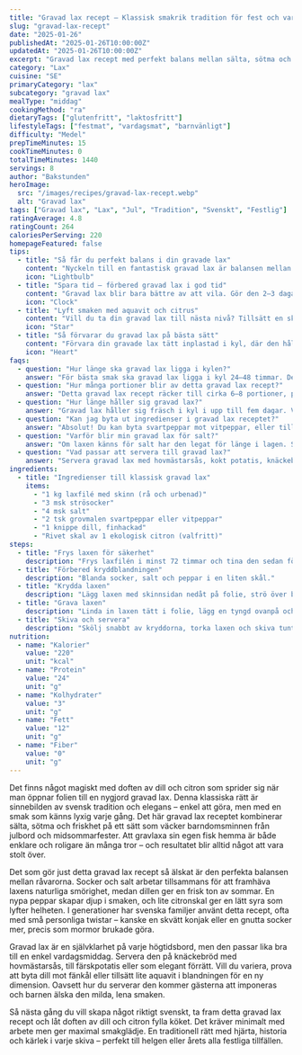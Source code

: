 ```yaml
---
title: "Gravad lax recept – Klassisk smakrik tradition för fest och vardag"
slug: "gravad-lax-recept"
date: "2025-01-26"
publishedAt: "2025-01-26T10:00:00Z"
updatedAt: "2025-01-26T10:00:00Z"
excerpt: "Gravad lax recept med perfekt balans mellan sälta, sötma och dill – en svensk klassiker som imponerar på gästerna. Enkelt, lyxigt och älskat av alla. Prova idag!"
category: "Lax"
cuisine: "SE"
primaryCategory: "lax"
subcategory: "gravad lax"
mealType: "middag"
cookingMethod: "ra"
dietaryTags: ["glutenfritt", "laktosfritt"]
lifestyleTags: ["festmat", "vardagsmat", "barnvänligt"]
difficulty: "Medel"
prepTimeMinutes: 15
cookTimeMinutes: 0
totalTimeMinutes: 1440
servings: 8
author: "Bakstunden"
heroImage:
  src: "/images/recipes/gravad-lax-recept.webp"
  alt: "Gravad lax"
tags: ["Gravad lax", "Lax", "Jul", "Tradition", "Svenskt", "Festlig"]
ratingAverage: 4.8
ratingCount: 264
caloriesPerServing: 220
homepageFeatured: false
tips:
  - title: "Så får du perfekt balans i din gravade lax"
    content: "Nyckeln till en fantastisk gravad lax är balansen mellan sälta, sötma och dillens fräschör. Använd färsk dill och ekologisk citron för extra friskhet. Massera in socker- och saltblandningen jämnt och låt laxen vila minst 36 timmar för djup smak. Vänd den ett par gånger under gravningen för jämn kryddning. Resultatet blir en magiskt len lax med perfekt sälta – ett recept som gör dig till kökets mästare."
    icon: "Lightbulb"
  - title: "Spara tid – förbered gravad lax i god tid"
    content: "Gravad lax blir bara bättre av att vila. Gör den 2–3 dagar före servering så hinner smakerna mogna fullt ut. Den håller sig utmärkt i kyl upp till 5 dagar. På festdagen behöver du bara skiva upp den tunt och lägga på ett vackert fat – elegant, enkelt och stressfritt. Ett riktigt proffstrick för dig som vill njuta utan att stressa."
    icon: "Clock"
  - title: "Lyft smaken med aquavit och citrus"
    content: "Vill du ta din gravad lax till nästa nivå? Tillsätt en skvätt aquavit eller konjak i kryddblandningen för en subtil, vuxen ton. Citronskal ger friskhet som bryter sälta och sötma. Testa även att byta dill mot fänkål för en spännande twist. Smakerna gifter sig perfekt med laxens naturliga fetma och skapar en oförglömlig upplevelse."
    icon: "Star"
  - title: "Så förvarar du gravad lax på bästa sätt"
    content: "Förvara din gravade lax tätt inplastad i kyl, där den håller sig fräsch i upp till fem dagar. För längre hållbarhet – frys in den i tunna skivor. Tina långsamt i kyl före servering så bevaras den silkeslena konsistensen. Perfekt när du vill bjuda på lyxig smak utan förberedelser i sista minuten."
    icon: "Heart"
faqs:
  - question: "Hur länge ska gravad lax ligga i kylen?"
    answer: "För bästa smak ska gravad lax ligga i kyl 24–48 timmar. Det gör att sältan och sötman hinner tränga in jämnt och ger en magiskt len textur. Vänd laxen några gånger under tiden för jämn kryddning."
  - question: "Hur många portioner blir av detta gravad lax recept?"
    answer: "Detta gravad lax recept räcker till cirka 6–8 portioner, perfekt för familjemiddag eller festbuffé. Servera med kokt potatis, hovmästarsås och en fräsch sallad för en komplett måltid."
  - question: "Hur länge håller sig gravad lax?"
    answer: "Gravad lax håller sig fräsch i kyl i upp till fem dagar. Vill du spara längre kan du frysa in den. Tina långsamt i kyl innan servering – smaken och konsistensen blir som nyskuren."
  - question: "Kan jag byta ut ingredienser i gravad lax receptet?"
    answer: "Absolut! Du kan byta svartpeppar mot vitpeppar, eller tillsätta lite gin, konjak eller aquavit för en vuxnare smak. Det viktiga är balansen mellan socker, salt och dill."
  - question: "Varför blir min gravad lax för salt?"
    answer: "Om laxen känns för salt har den legat för länge i lagen. Skölj snabbt av, torka och låt stå kallt någon timme innan servering – då jämnar smaken ut sig. Testa kortare gravningstid nästa gång."
  - question: "Vad passar att servera till gravad lax?"
    answer: "Servera gravad lax med hovmästarsås, kokt potatis, knäckebröd eller en fräsch sallad. Den är också underbar på smörgåsbordet vid jul, påsk eller midsommar – en riktig svensk favorit."
ingredients:
  - title: "Ingredienser till klassisk gravad lax"
    items:
      - "1 kg laxfilé med skinn (rå och urbenad)"
      - "3 msk strösocker"
      - "4 msk salt"
      - "2 tsk grovmalen svartpeppar eller vitpeppar"
      - "1 knippe dill, finhackad"
      - "Rivet skal av 1 ekologisk citron (valfritt)"
steps:
  - title: "Frys laxen för säkerhet"
    description: "Frys laxfilén i minst 72 timmar och tina den sedan för att undvika parasiter."
  - title: "Förbered kryddblandningen"
    description: "Blanda socker, salt och peppar i en liten skål."
  - title: "Krydda laxen"
    description: "Lägg laxen med skinnsidan nedåt på folie, strö över blandningen, dill och citronskal."
  - title: "Grava laxen"
    description: "Linda in laxen tätt i folie, lägg en tyngd ovanpå och ställ i kyl 24–48 timmar. Vänd 1–2 gånger."
  - title: "Skiva och servera"
    description: "Skölj snabbt av kryddorna, torka laxen och skiva tunt. Servera kall med hovmästarsås eller senapssås."
nutrition:
  - name: "Kalorier"
    value: "220"
    unit: "kcal"
  - name: "Protein"
    value: "24"
    unit: "g"
  - name: "Kolhydrater"
    value: "3"
    unit: "g"
  - name: "Fett"
    value: "12"
    unit: "g"
  - name: "Fiber"
    value: "0"
    unit: "g"
---
```


Det finns något magiskt med doften av dill och citron som sprider sig när man öppnar folien till en nygjord gravad lax. Denna klassiska rätt är sinnebilden av svensk tradition och elegans – enkel att göra, men med en smak som känns lyxig varje gång. Det här gravad lax receptet kombinerar sälta, sötma och friskhet på ett sätt som väcker barndomsminnen från julbord och midsommarfester. Att gravlaxa sin egen fisk hemma är både enklare och roligare än många tror – och resultatet blir alltid något att vara stolt över.

Det som gör just detta gravad lax recept så älskat är den perfekta balansen mellan råvarorna. Socker och salt arbetar tillsammans för att framhäva laxens naturliga smörighet, medan dillen ger en frisk ton av sommar. En nypa peppar skapar djup i smaken, och lite citronskal ger en lätt syra som lyfter helheten. I generationer har svenska familjer använt detta recept, ofta med små personliga twistar – kanske en skvätt konjak eller en gnutta socker mer, precis som mormor brukade göra.

Gravad lax är en självklarhet på varje högtidsbord, men den passar lika bra till en enkel vardagsmiddag. Servera den på knäckebröd med hovmästarsås, till färskpotatis eller som elegant förrätt. Vill du variera, prova att byta dill mot fänkål eller tillsätt lite aquavit i blandningen för en ny dimension. Oavsett hur du serverar den kommer gästerna att imponeras och barnen älska den milda, lena smaken.

Så nästa gång du vill skapa något riktigt svenskt, ta fram detta gravad lax recept och låt doften av dill och citron fylla köket. Det kräver minimalt med arbete men ger maximal smakglädje. En traditionell rätt med hjärta, historia och kärlek i varje skiva – perfekt till helgen eller årets alla festliga tillfällen.
